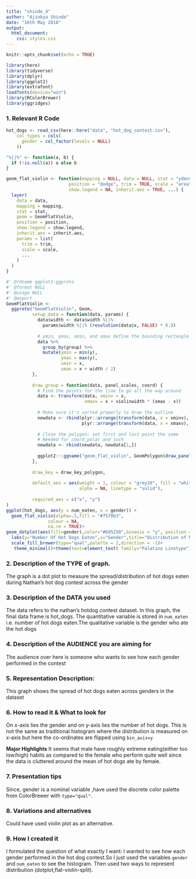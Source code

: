 ```yaml
---
title: "shinde_4"
author: "Ajinkya Shinde"
date: "16th May 2018"
output:
  html_document:
    css: styles.css
---
```


```r
knitr::opts_chunk$set(echo = TRUE)
```


```r
library(here)
library(tidyverse)
library(dplyr)
library(ggplot2)
library(extrafont)
loadfonts(device="win")
library(RColorBrewer)
library(ggridges)
```

### 1. Relevant R Code

```r
hot_dogs <- read_csv(here::here("data", "hot_dog_contest.csv"), 
    col_types = cols(
      gender = col_factor(levels = NULL)
    ))
```


```r

"%||%" <- function(a, b) {
  if (!is.null(a)) a else b
}

geom_flat_violin <- function(mapping = NULL, data = NULL, stat = "ydensity",
                        position = "dodge", trim = TRUE, scale = "area",
                        show.legend = NA, inherit.aes = TRUE, ...) {
  layer(
    data = data,
    mapping = mapping,
    stat = stat,
    geom = GeomFlatViolin,
    position = position,
    show.legend = show.legend,
    inherit.aes = inherit.aes,
    params = list(
      trim = trim,
      scale = scale,
      ...
    )
  )
}

#' @rdname ggplot2-ggproto
#' @format NULL
#' @usage NULL
#' @export
GeomFlatViolin <-
  ggproto("GeomFlatViolin", Geom,
          setup_data = function(data, params) {
            data$width <- data$width %||%
              params$width %||% (resolution(data$x, FALSE) * 0.9)
            
            # ymin, ymax, xmin, and xmax define the bounding rectangle for each group
            data %>%
              group_by(group) %>%
              mutate(ymin = min(y),
                     ymax = max(y),
                     xmin = x,
                     xmax = x + width / 2)
          },
          
          draw_group = function(data, panel_scales, coord) {
            # Find the points for the line to go all the way around
            data <- transform(data, xminv = x,
                              xmaxv = x + violinwidth * (xmax - x))
            
            # Make sure it's sorted properly to draw the outline
            newdata <- rbind(plyr::arrange(transform(data, x = xminv), y),
                             plyr::arrange(transform(data, x = xmaxv), -y))
            
            # Close the polygon: set first and last point the same
            # Needed for coord_polar and such
            newdata <- rbind(newdata, newdata[1,])
            
            ggplot2:::ggname("geom_flat_violin", GeomPolygon$draw_panel(newdata, panel_scales, coord))
          },
          
          draw_key = draw_key_polygon,
          
          default_aes = aes(weight = 1, colour = "grey20", fill = "white", size = 0.5,
                            alpha = NA, linetype = "solid"),
          
          required_aes = c("x", "y")
)
ggplot(hot_dogs, aes(y = num_eaten, x = gender)) + 
  geom_flat_violin(alpha=.5,fill = "#7570b3",
                colour = NA,
                na.rm = TRUE)+  
geom_dotplot(aes(fill=gender),color="#695250",binaxis = "y", position = "dodge",dotsize=0.75, stackratio= 1.1)+
  labs(y="Number Of Hot Dogs Eaten",x="Gender",title="Distribution of Nathan's Hot Dog across gender")+
  scale_fill_brewer(type="qual",palette = 2,direction = -1)+
   theme_minimal()+theme(text=element_text( family="Palatino Linotype"),legend.position="none")
```



### 2. Description of the TYPE of graph.

The graph is a dot plot to measure the spread/distribution of hot dogs eaten during Nathan's hot dog contest across the gender

### 3. Description of the DATA you used

The data refers to the nathan's hotdog contest dataset. In this graph, the final data frame is 
hot_dogs. The quantitative variable is stored in `num_eaten`  i.e. number of hot dogs eaten.The qualitative variable is the gender who ate the hot dogs


### 4. Description of the AUDIENCE you are aiming for 

The audience over here is someone who wants to see how each gender performed in the contest

### 5. Representation Description:

This graph shows the spread of hot dogs eaten across genders in the dataset

### 6. How to read it & What to look for

On x-axis lies the gender and on y-axis lies the number of hot dogs. 
This is not the same as traditional histogram where the distribution is measured on x-axis but here the co-ordinates are flipped using `bin_axis=y`

**Major Highlights**
It seems that male have roughly extreme eating(either too low/high) habits as compared to the female who perform quite well since the 
data is cluttered around the mean of hot dogs ate by female.

### 7. Presentation tips

Since, gender is a nominal variable ,have used the discrete color palette from ColorBrewer with `type="qual"`.


### 8. Variations and alternatives

Could have used violin plot as an alternative.

### 9. How I created it

I formulated the question of what exactly I want: I wanted to see how each gender performed in the hot dog contest.So I just used the variables `gender` and `num_eaten` to see the histogram. Then used two ways to represent distribution (dotplot,flat-violin-split).